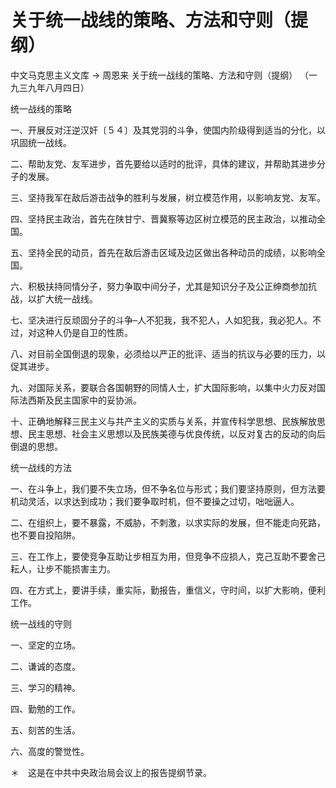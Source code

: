 # 关于统一战线的策略、方法和守则（提纲）

中文马克思主义文库 -> 周恩来
关于统一战线的策略、方法和守则（提纲）
（一九三九年八月四日）

统一战线的策略
 

一、开展反对汪逆汉奸〔５４〕及其党羽的斗争，使国内阶级得到适当的分化，以巩固统一战线。

二、帮助友党、友军进步，首先要给以适时的批评，具体的建议，并帮助其进步分子的发展。

三、坚持我军在敌后游击战争的胜利与发展，树立模范作用，以影响友党、友军。

四、坚持民主政治，首先在陕甘宁、晋冀察等边区树立模范的民主政治，以推动全国。

五、坚持全民的动员，首先在敌后游击区域及边区做出各种动员的成绩，以影响全国。

六、积极扶持同情分子，努力争取中间分子，尤其是知识分子及公正绅商参加抗战，以扩大统一战线。

七、坚决进行反顽固分子的斗争--人不犯我，我不犯人，人如犯我，我必犯人。不过，对这种人仍是自卫的性质。

八、对目前全国倒退的现象，必须给以严正的批评、适当的抗议与必要的压力，以促其进步。

九、对国际关系，要联合各国朝野的同情人士，扩大国际影响，以集中火力反对国际法西斯及民主国家中的妥协派。

十、正确地解释三民主义与共产主义的实质与关系，并宣传科学思想、民族解放思想、民主思想、社会主义思想以及民族美德与优良传统，以反对复古的反动的向后倒退的思想。

统一战线的方法

一、在斗争上，我们要不失立场，但不争名位与形式；我们要坚持原则，但方法要机动灵活，以求达到成功；我们要争取时机，但不要操之过切，咄咄逼人。

二、在组织上，要不暴露，不威胁，不刺激，以求实际的发展，但不能走向死路，也不要自投陷阱。

三、在工作上，要使竞争互助让步相互为用，但竞争不应损人，克己互助不要舍己耘人，让步不能损害主力。

四、在方式上，要讲手续，重实际，勤报告，重信义，守时间，以扩大影响，便利工作。

统一战线的守则

一、坚定的立场。

二、谦诚的态度。

三、学习的精神。

四、勤勉的工作。

五、刻苦的生活。

六、高度的警觉性。

＊　这是在中共中央政治局会议上的报告提纲节录。

